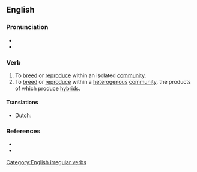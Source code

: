 ==English==

===Pronunciation===
* {{IPA|/ɪnteɹˈbɹid/|lang=en}}
* {{rhymes|iːd|lang=en}}

===Verb===
{{en-verb|interbreeds|interbreeding|interbred}}

# To [[breed]] or [[reproduce]] within an isolated [[community]].
# To [[breed]] or [[reproduce]] within a [[heterogenous]] [[community]], the products of which produce [[hybrid]]s.

====Translations====
{{trans-top|to breed or reproduce within a isolated community}}
{{trans-mid}}
{{trans-bottom}}

{{trans-top|to breed or reproduce within a heterogenous community, the products of which produce hybrids}}
{{trans-mid}}
{{trans-bottom}}

{{ttbc-top|}}
* Dutch: {{t-check|nl|inteelten}}
{{trans-mid}}
{{trans-bottom}}

===References===
* {{R:Century 1911}}
* {{R:Webster 1913}}

[[Category:English irregular verbs]]